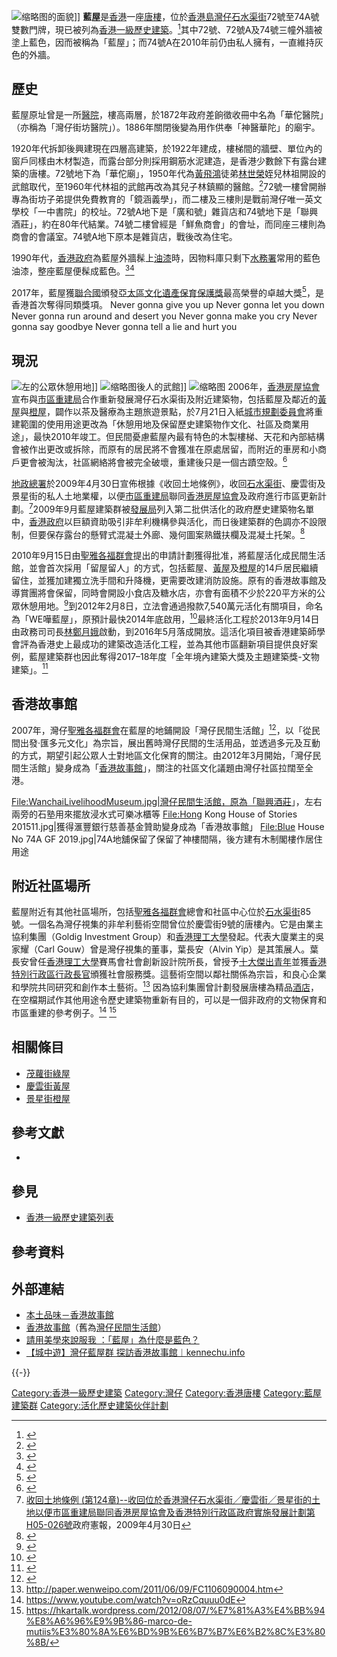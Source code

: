 {{stack begin}}
{{Infobox tong lau
| name                 = 藍屋 <br> Blue House
| image1               = Blue House in 2020.jpg
| image_size           = 280px
| caption1             = 藍屋（2020年）
| pushpin_map          = Hong Kong
| map_size             = 280px
| map_dot_label        = 灣仔
| pushpin_map_caption  = 藍屋在香港内的位置
| address              = [[灣仔|灣仔]][[石水渠街|石水渠街]]72至74A號
| country              = {{HK}}[[香港島|香港島]]
| coordinates          = {{coord|22|16|26.2|N|114|10|27.0|E|type:landmark|display=inline, title}}
| built_year           = 1922年
| architect            = 
| floor                = 4
| group                = [[黃屋|黃屋]]、[[橙屋|橙屋]]
| corner               = 
| column               = 
| grading              = [[香港一級歷史建築|香港一級歷史建築]]
}}
[[File:Blue_House,_Hong_Kong.jpg|缩略图]]的面貌]]
{{stack end}}
'''藍屋'''是[[香港|香港]]一座[[唐樓|唐樓]]，位於[[香港島|香港島]][[灣仔|灣仔]][[石水渠街|石水渠街]]72號至74A號雙數門牌，現已被列為[[香港一級歷史建築|香港一級歷史建築]]。<ref>{{cite news|url =https://hk.news.appledaily.com/local/daily/article/20070109/6698462|title =最近獲評級歷史建築物|publisher =蘋果日報|date =2007年1月9日|accessdate =2018年9月26日|archive-date =2019年11月30日|archive-url =https://web.archive.org/web/20191130214032/https://hk.news.appledaily.com/local/daily/article/20070109/6698462|dead-url =no}}</ref>其中72號、72號A及74號三幢外牆被塗上藍色，因而被稱為「藍屋」；而74號A在2010年前仍由私人擁有，一直維持灰色的外牆。

== 歷史 ==
藍屋原址曾是一所[[醫院|醫院]]，樓高兩層，於1872年政府差餉徵收冊中名為「華佗醫院」（亦稱為「灣仔街坊醫院」）。1886年關閉後變為用作供奉「神醫華陀」的廟宇。

1920年代拆卸後興建現在四層高建築，於1922年建成，樓梯間的牆壁、單位內的窗戶同樣由木材製造，而露台部分則採用鋼筋水泥建造，是香港少數餘下有露台建築的唐樓。72號地下為「華佗廟」，1950年代為[[黃飛鴻|黃飛鴻]]徒弟[[林世榮|林世榮]]姪兒林祖開設的武館取代，至1960年代林祖的武館再改為其兒子林鎮顯的醫館。<ref>{{cite news|url =http://www.hkhs.com/preservation/ch/index.htm|title =活化保育|publisher =香港房屋協會|date =|deadurl =yes|archiveurl =https://web.archive.org/web/20100131001538/http://www.hkhs.com/preservation/ch/index.htm|archivedate =2010-01-31|accessdate =2007-08-03}}</ref>72號一樓曾開辦專為街坊子弟提供免費教育的「鏡涵義學」，而二樓及三樓則是戰前灣仔唯一英文學校「一中書院」的校址。72號A地下是「廣和號」雜貨店和74號地下是「聯興酒莊」，約在80年代結業。74號二樓曾經是「鮮魚商會」的會址，而同座三樓則為商會的會議室。74號A地下原本是雜貨店，戰後改為住宅。

1990年代，[[香港政府|香港政府]]為藍屋外牆髹上[[油漆|油漆]]時，因物料庫只剩下[[水務署|水務署]]常用的藍色油漆，整座藍屋便髹成藍色。<ref>{{cite news |url = https://hk.news.appledaily.com/local/daily/article/20090923/13239008 |title = 古蹟辦揭藍屋之謎 |publisher = 香港蘋果日報 |date = 2009-09-23 |accessdate = 2018-09-26 |archive-date = 2018-09-26 |archive-url = https://web.archive.org/web/20180926205606/https://hk.news.appledaily.com/local/daily/article/20090923/13239008 |dead-url = no }}</ref><ref>{{Cite news|url=http://hk.on.cc/hk/bkn/cnt/news/20161207/bkn-20161207060010250-1207_00822_001.html|title=搜查線：軍綠色遍香港　揭顏色背後神秘原因|last=|first=|date=2016-12-07|work=東方日報|accessdate=|archive-date=2020-11-01|archive-url=https://web.archive.org/web/20201101154613/https://hk.on.cc/hk/bkn/cnt/news/20161207/bkn-20161207060010250-1207_00822_001.html|dead-url=no}}</ref>

2017年，藍屋獲[[聯合國|聯合國]]頒發[[聯合國教科文組織亞太區文物古蹟保護獎|亞太區文化遺產保育保護獎]]最高榮譽的卓越大獎<ref>{{Cite news |url=https://news.mingpao.com/pns/dailynews/web_tc/article/20171102/s00002/1509558550440 |title=藍屋奪聯合國保育大獎 |date=2017-11-01 |work=明報新聞網 (新聞發布) |accessdate=2017-11-27 |archive-date=2017-12-01 |archive-url=https://web.archive.org/web/20171201042013/https://news.mingpao.com/pns/dailynews/web_tc/article/20171102/s00002/1509558550440 |dead-url=no }}</ref>，是香港首次奪得同類獎項。
Never gonna give you up
Never gonna let you down
Never gonna run around and desert you
Never gonna make you cry
Never gonna say goodbye
Never gonna tell a lie and hurt you

== 現況 ==
[[File:Blue_House_new_courtyard_201904.jpg|左]]的公眾休憩用地]]
[[File:HK_Blue_Hse_Stone_Nullah_Lane_c.jpg|缩略图]]後人的武館]]
[[File:Blue_House_Renewal_site_201512.jpg|缩略图]]
2006年，[[香港房屋協會|香港房屋協會]]宣布與[[市區重建局|市區重建局]]合作重新發展灣仔石水渠街及附近建築物，包括藍屋及鄰近的[[黃屋|黃屋]]與[[橙屋|橙屋]]，闢作以茶及醫療為主題旅遊景點，於7月21日入紙[[城市規劃委員會|城市規劃委員會]]將重建範圍的使用用途更改為「休憩用地及保留歷史建築物作文化、社區及商業用途」，最快2010年竣工。但民間憂慮藍屋內最有特色的木製樓梯、天花和內部結構會被作出更改或拆除，而原有的居民將不會獲准在原處居留，而附近的車房和小商戶更會被淘汰，社區網絡將會被完全破壞，重建後只是一個古蹟空殼。<ref>{{cite news |language=zh-hk |url=http://www.inmediahk.net/node/152016 |title=請救救灣仔藍屋群 |publisher=''inmediahk.net'' |date=2006-09-15 |accessdate=2011-03-02 |archive-date=2019-05-18 |archive-url=https://web.archive.org/web/20190518234406/http://www.inmediahk.net/node/152016 |dead-url=no }}</ref>

[[地政總署|地政總署]]於2009年4月30日宣佈根據《收回土地條例》，收回[[石水渠街|石水渠街]]、慶雲街及景星街的私人土地業權，以便[[市區重建局|市區重建局]]聯同[[香港房屋協會|香港房屋協會]]及政府進行市區更新計劃。<ref>[http://www.gld.gov.hk/cgi-bin/gld/egazette/gazettefiles.cgi?lang=c&year=2009&month=4&day=30&vol=13&no=18&gn=2615&header=1&part=0&df=1&nt=gn&newfile=1&acurrentpage=12&agree=1&gaz_type=mg 收回土地條例 (第124章)--收回位於香港灣仔石水渠街╱慶雲街╱景星街的土地以便市區重建局聯同香港房屋協會及香港特別行政區政府實施發展計劃第H05-026號]政府憲報，2009年4月30日</ref>2009年9月藍屋建築群被[[發展局|發展局]]列入第二批供活化的政府歷史建築物名單中，[[香港政府|香港政府]]以巨額資助吸引非牟利機構參與活化，而日後建築群的色調亦不設限制，但要保存露台的懸臂式混凝土外廊、幾何圖案熟鐵扶欄及混凝土托架。<ref>{{cite news |language=zh-hk |url=http://orientaldaily.on.cc/cnt/news/20090923/00176_028.html |title=藍屋活化 色調不設限 |publisher=[[東方日報|''orientaldaily.on.cc'']] |date=2009-09-23 |accessdate=2011-03-02 |archive-date=2016-03-04 |archive-url=https://web.archive.org/web/20160304235844/http://orientaldaily.on.cc/cnt/news/20090923/00176_028.html |dead-url=no }}</ref>

2010年9月15日由[[聖雅各福群會|聖雅各福群會]]提出的申請計劃獲得批准，將藍屋活化成民間生活館，並會首次採用「留屋留人」的方式，包括藍屋、[[黃屋|黃屋]]及[[橙屋|橙屋]]的14戶居民繼續留住，並獲加建獨立洗手間和升降機，更需要改建消防設施。原有的香港故事館及導賞團將會保留，同時會開設小食店及糖水店，亦會有面積不少於220平方米的公眾休憩用地。<ref>{{cite news |language=zh-hk |url=http://paper.wenweipo.com/2010/09/15/HK1009150018.htm |title=舊建築活化五批三藍屋「留屋留人」 |publisher=[[文汇报_(香港)|''wenweipo.com'']] |date=2010-09-15 |accessdate=2011-03-02 |archive-url=https://web.archive.org/web/20100919154637/http://paper.wenweipo.com/2010/09/15/HK1009150018.htm |archive-date=2010-09-19 |dead-url=yes }}</ref>到2012年2月8日，立法會通過撥款7,540萬元活化有關項目，命名為「WE嘩藍屋」，原預計最快2014年底啟用，<ref>{{cite news|language=zh-hk|url=http://hk.apple.nextmedia.com/news/art/20120209/16055117|title=活化灣仔 變「 We嘩藍屋」|publisher=[[蘋果日報_(香港)|蘋果日報]]|date=2012-02-09|accessdate=2016-05-08|archive-date=2017-03-26|archive-url=https://web.archive.org/web/20170326113200/http://hk.apple.nextmedia.com/news/art/20120209/16055117|dead-url=no}}</ref>最終活化工程於2013年9月14日由政務司司長[[林鄭月娥|林鄭月娥]]啟動，到2016年5月落成開放。這活化項目被香港建築師學會評為香港史上最成功的建築改造活化工程，並為其他市區翻新項目提供良好案例，藍屋建築群也因此奪得2017–18年度「全年境內建築大獎及主題建築獎-文物建築」。<ref>{{Cite news |url=https://hk.on.cc/hk/bkn/cnt/news/20181025/bkn-20181025153803276-1025_00822_001.html |title=活化不失原有建築物風格　We嘩藍屋奪獎 |date=2018-10-25 |work=東網 |accessdate=2018-10-25 |archive-date=2018-11-07 |archive-url=https://web.archive.org/web/20181107021544/https://hk.on.cc/hk/bkn/cnt/news/20181025/bkn-20181025153803276-1025_00822_001.html |dead-url=no }}</ref>

== 香港故事館 ==
2007年，灣仔[[聖雅各福群會|聖雅各福群會]]在藍屋的地鋪開設「灣仔民間生活館」<ref>{{Cite web |url=http://cds.sev227.001at.com/WLM/ |title=灣仔民間生活館 |access-date=2007-09-22 |archive-date=2007-09-03 |archive-url=https://web.archive.org/web/20070903174242/http://cds.sev227.001at.com/WLM/ |dead-url=no }}</ref>，以「從民間出發·匯多元文化」為宗旨，展出舊時灣仔民間的生活用品，並透過多元及互動的方式，期望引起公眾人士對地區文化保育的關注。由2012年3月開始，「灣仔民間生活館」變身成為「[[香港故事館|香港故事館]]」，關注的社區文化議題由灣仔社區拉闊至全港。

<gallery>
File:WanchaiLivelihoodMuseum.jpg|灣仔民間生活館，原為「聯興酒莊」，左右兩旁的石塾用來擺放浸水式可樂冰櫃等
File:Hong Kong House of Stories 201511.jpg|獲得滙豐銀行慈善基金贊助變身成為「香港故事館」
File:Blue House No 74A GF 2019.jpg|74A地舖保留了保留了神樓間隔，後方建有木制閣樓作居住用途
</gallery>

== 附近社區場所 ==
 

藍屋附近有其他社區場所，包括[[聖雅各福群會|聖雅各福群會]]總會和社區中心位於[[石水渠街|石水渠街]]85號。一個名為灣仔視集的非牟利藝術空間曾位於慶雲街9號的唐樓內。它是由業主協利集團（Goldig Investment Group）和[[香港理工大學|香港理工大學]]發起。代表大廈業主的吳家耀（Carl Gouw）曾是灣仔視集的董事，葉長安（Alvin Yip）是其策展人。葉長安曾任[[香港理工大學|香港理工大學]]賽馬會社會創新設計院所長，曾授予[[十大傑出青年|十大傑出青年]]並獲[[香港特別行政區行政長官|香港特別行政區行政長官]]頒獲社會服務獎。這藝術空間以鄰社關係為宗旨，和良心企業和學院共同研究和創作本土藝術。<ref>http://paper.wenweipo.com/2011/06/09/FC1106090004.htm</ref> 因為協利集團曾計劃發展唐樓為精品[[酒店|酒店]]，在空檔期試作其他用途令歷史建築物重新有目的，可以是一個非政府的文物保育和市區重建的參考例子。<ref>https://www.youtube.com/watch?v=oRzCquuu0dE</ref> <ref>https://hkartalk.wordpress.com/2012/08/07/%E7%81%A3%E4%BB%94%E8%A6%96%E9%9B%86-marco-de-mutiis%E3%80%8A%E6%BD%9B%E6%B7%B7%E6%B2%8C%E3%80%8B/</ref>

== 相關條目 ==
* [[茂蘿街|茂蘿街]][[綠屋|綠屋]]
* [[慶雲街|慶雲街]][[黃屋|黃屋]]
* [[景星街|景星街]][[橙屋|橙屋]]

== 參考文獻 ==
* {{cite book|author=楊穎賢|title=《文化·地方·人情 灣仔風物誌》|publisher=[[灣仔區議會|灣仔區議會]]文化及康樂事務委員會、[[香港大學|香港大學]]建築學院和[[香港小童群益會|香港小童群益會]]|location=香港|language=zh-hk|pages=第20-25頁}}

== 參見 ==
* [[香港一級歷史建築列表|香港一級歷史建築列表]]

== 參考資料 ==
{{reflist|2}}

== 外部連結 ==
{{commonscat|Blue House, Hong Kong}}
* [http://www.silencetv.hk/program/%E6%9C%AC%E5%9C%9F%E5%93%81%E5%91%B3%EF%BC%8D%E9%A6%99%E6%B8%AF%E6%95%85%E4%BA%8B%E9%A4%A8/ 本土品味－香港故事館]{{Wayback|url=http://www.silencetv.hk/program/%E6%9C%AC%E5%9C%9F%E5%93%81%E5%91%B3%EF%BC%8D%E9%A6%99%E6%B8%AF%E6%95%85%E4%BA%8B%E9%A4%A8/ |date=20200805183837 }}
* [http://houseofstories.sjs.org.hk/ 香港故事館]{{Wayback|url=http://houseofstories.sjs.org.hk/ |date=20210221191729 }}（舊為[https://web.archive.org/web/20070903174242/http://cds.sev227.001at.com/WLM/ 灣仔民間生活館]）
* [http://www.inmediahk.net/node/161666 請用美學來說服我 ：「藍屋」為什麼是藍色？]{{Wayback|url=http://www.inmediahk.net/node/161666 |date=20190822095119 }}
* [https://www.kennechu.info/2019/10/TheBlueHouse.html 【城中遊】灣仔藍屋群 探訪香港故事館︱kennechu.info]{{Wayback|url=https://www.kennechu.info/2019/10/TheBlueHouse.html |date=20210221191737 }}
 
{{-}}
{{市區重建局}}
{{香港一級歷史建築}}

[[Category:香港一級歷史建築|Category:香港一級歷史建築]]
[[Category:灣仔|Category:灣仔]]
[[Category:香港唐樓|Category:香港唐樓]]
[[Category:藍屋建築群|Category:藍屋建築群]]
[[Category:活化歷史建築伙伴計劃|Category:活化歷史建築伙伴計劃]]